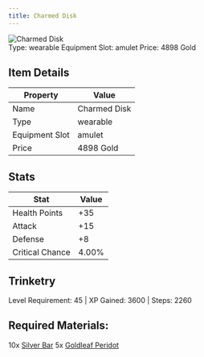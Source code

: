 ```yaml
---
title: Charmed Disk
---
```


<div className="flex items-start gap-6 mb-8">
  <div className="flex-shrink-0">
    <img src="/assets/resources/trinketry/amulets/solar_disk.png" alt="Charmed Disk" className="w-24 h-24 border rounded-lg" />
  </div>
  <div className="flex-1">
    <div className="space-y-2">
            <div className="flex flex-wrap gap-4 text-sm">
        <span className="px-2 py-1 bg-green-100 dark:bg-green-900 rounded-md">
          Type: wearable
        </span>
        <span className="px-2 py-1 bg-purple-100 dark:bg-purple-900 rounded-md">
          Equipment Slot: amulet
        </span>
        <span className="px-2 py-1 bg-yellow-100 dark:bg-yellow-900 rounded-md">
          Price: 4898 Gold
        </span>
      </div>
    </div>
  </div>
</div>

## Item Details
| Property | Value |
|----------|-------|
| Name | Charmed Disk |
| Type | wearable |
| Equipment Slot | amulet |
| Price | 4898 Gold |

## Stats
| Stat | Value |
|------|-------|
| Health Points | +35 |
| Attack | +15 |
| Defense | +8 |
| Critical Chance | 4.00% |

## Trinketry
Level Requirement: 45 | XP Gained: 3600 | Steps: 2260

## Required Materials:
10x [Silver Bar](/docs/resources/individual/silver_bar)
5x [Goldleaf Peridot](/docs/resources/individual/goldleaf_peridot)

